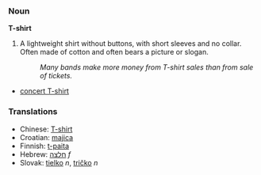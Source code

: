 ===Noun===
'''T-shirt'''

# A lightweight shirt without buttons, with short sleeves and no collar.  Often made of cotton and often bears a picture or slogan.
#: ''Many bands make more money from T-shirt sales than from sale of tickets.''

*[[concert T-shirt]]

===Translations===
*Chinese: [[T-shirt]]
*Croatian: [[:hr:majica|majica]]
*Finnish: [[t-paita]]
*Hebrew: [[חלצה]] ''f''
*Slovak: [[tielko]] ''n'', [[tričko]] ''n''